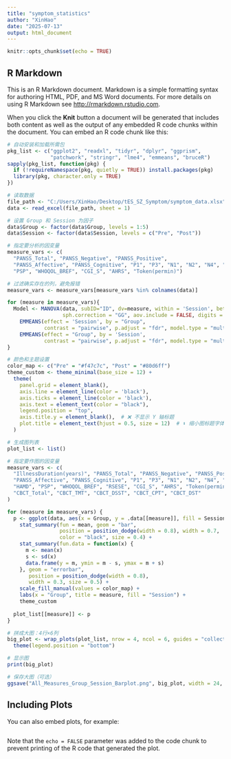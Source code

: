 ---
title: "symptom_statistics"
author: "XinHao"
date: "2025-07-13"
output: html_document
---

```{r setup, include=FALSE}
knitr::opts_chunk$set(echo = TRUE)
```

## R Markdown

This is an R Markdown document. Markdown is a simple formatting syntax for authoring HTML, PDF, and MS Word documents. For more details on using R Markdown see <http://rmarkdown.rstudio.com>.

When you click the **Knit** button a document will be generated that includes both content as well as the output of any embedded R code chunks within the document. You can embed an R code chunk like this:

```{r cars}
# 自动安装和加载所需包
pkg_list <- c("ggplot2", "readxl", "tidyr", "dplyr", "ggprism", 
              "patchwork", "stringr", "lme4", "emmeans", "bruceR")
sapply(pkg_list, function(pkg) {
  if (!requireNamespace(pkg, quietly = TRUE)) install.packages(pkg)
  library(pkg, character.only = TRUE)
})

# 读取数据
file_path <- "C:/Users/XinHao/Desktop/tES_SZ_Symptom/symptom_data.xlsx"
data <- read_excel(file_path, sheet = 1)

# 设置 Group 和 Session 为因子
data$Group <- factor(data$Group, levels = 1:5)
data$Session <- factor(data$Session, levels = c("Pre", "Post"))

# 指定要分析的因变量
measure_vars <- c(
  "PANSS_Total", "PANSS_Negative", "PANSS_Positive",
  "PANSS_Affective", "PANSS_Cognitive", "P1", "P3", "N1", "N2", "N4", "BNSS",
  "PSP", "WHOQOL_BREF", "CGI_S", "AHRS", "Token(permin)")

# 过滤确实存在的列，避免报错
measure_vars <- measure_vars[measure_vars %in% colnames(data)]

for (measure in measure_vars){
  Model <- MANOVA(data, subID="ID", dv=measure, within = 'Session', between = 'Group', 
                  sph.correction = "GG", aov.include = FALSE, digits = 3) %>%
    EMMEANS(effect = 'Session', by = "Group",
            contrast = "pairwise", p.adjust = "fdr", model.type = "multivariate") %>%
    EMMEANS(effect = "Group", by = 'Session',
            contrast = "pairwise", p.adjust = "fdr", model.type = "multivariate") 
}

# 颜色和主题设置
color_map <- c("Pre" = "#f47c7c", "Post" = "#80d6ff")
theme_custom <- theme_minimal(base_size = 12) +
  theme(
    panel.grid = element_blank(),
    axis.line = element_line(color = 'black'),
    axis.ticks = element_line(color = 'black'),
    axis.text = element_text(color = "black"),
    legend.position = "top",
    axis.title.y = element_blank(),  # ❌ 不显示 Y 轴标题
    plot.title = element_text(hjust = 0.5, size = 12)  # ⬇️ 缩小图标题字体
  )

# 生成图列表
plot_list <- list()

# 指定要作图的因变量
measure_vars <- c(
  "IllnessDuration(years)", "PANSS_Total", "PANSS_Negative", "PANSS_Positive",
  "PANSS_Affective", "PANSS_Cognitive", "P1", "P3", "N1", "N2", "N4", "BNSS",
  "HAMD", "PSP", "WHOQOL_BREF", "RSESE", "CGI_S", "AHRS", "Token(permin)",
  "CBCT_Total", "CBCT_TMT", "CBCT_DSST", "CBCT_CPT", "CBCT_DST"
)

for (measure in measure_vars) {
  p <- ggplot(data, aes(x = Group, y = .data[[measure]], fill = Session)) +
    stat_summary(fun = mean, geom = "bar",
                 position = position_dodge(width = 0.8), width = 0.7,
                 color = "black", size = 0.4) +
    stat_summary(fun.data = function(x) {
      m <- mean(x)
      s <- sd(x)
      data.frame(y = m, ymin = m - s, ymax = m + s)
    }, geom = "errorbar",
       position = position_dodge(width = 0.8),
       width = 0.3, size = 0.5) +
    scale_fill_manual(values = color_map) +
    labs(x = "Group", title = measure, fill = "Session") +
    theme_custom
  
  plot_list[[measure]] <- p
}

# 拼成大图：4行×6列
big_plot <- wrap_plots(plot_list, nrow = 4, ncol = 6, guides = "collect") &
  theme(legend.position = "bottom")

# 显示图
print(big_plot)

# 保存大图（可选）
ggsave("All_Measures_Group_Session_Barplot.png", big_plot, width = 24, height = 16, dpi = 300)


```

## Including Plots

You can also embed plots, for example:

```{r pressure, echo=FALSE}

```

Note that the `echo = FALSE` parameter was added to the code chunk to prevent printing of the R code that generated the plot.
